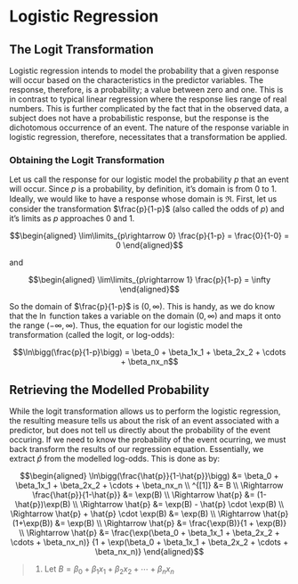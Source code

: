 # Logistic Regression

## The Logit Transformation
Logistic regression intends to model the probability that a given response will occur based on the characteristics in the predictor variables.  The response, therefore, is a probability; a value between zero and one.  This is in contrast to typical linear regression where the response lies range of real numbers.  This is further complicated by the fact that in the observed data, a subject does not have a probabilistic response, but the response is the dichotomous occurrence of an event.  The nature of the response variable in logistic regression, therefore, necessitates that a transformation be applied.

### Obtaining the Logit Transformation
Let us call the response for our logistic model the probability $p$ that an event will occur.  Since $p$ is a probability, by definition, it's domain is from 0 to 1.  Ideally, we would like to have a response whose domain is $\Re$.  First, let us consider the transformation $\frac{p}{1-p}$ (also called the odds of $p$) and it's limits as $p$ approaches 0 and 1.

$$\begin{aligned}
\lim\limits_{p\rightarrow 0} \frac{p}{1-p} 
    = \frac{0}{1-0} 
    = 0
\end{aligned}$$

and

$$\begin{aligned}
\lim\limits_{p\rightarrow 1} \frac{p}{1-p} 
    = \infty
\end{aligned}$$
  
So the domain of $\frac{p}{1-p}$ is $(0,\infty)$.  This is handy, as we do know that the $\ln$ function takes a variable on the domain $(0,\infty)$ and maps it onto the range $(-\infty,\infty)$.  Thus, the equation for our logistic model the transformation (called the logit, or log-odds):

$$\ln\bigg(\frac{p}{1-p}\bigg) = \beta_0 + \beta_1x_1 + \beta_2x_2 + \cdots + \beta_nx_n$$


## Retrieving the Modelled Probability
While the logit transformation allows us to perform the logistic regression, the resulting measure tells us about the risk of an event associated with a predictor, but does not tell us directly about the probability of the event occuring.  If we need to know the probability of the event ocurring, we must back transform the results of our regression equation.  Essentially, we extract $\hat p$ from the modelled log-odds.  This is done as by:

$$\begin{aligned}
\ln\bigg(\frac{\hat{p}}{1-\hat{p}}\bigg)  
		    &= \beta_0 + \beta_1x_1 + \beta_2x_2 + \cdots + \beta_nx_n \\
^{[1]}  &= B \\
\Rightarrow \frac{\hat{p}}{1-\hat{p}} &= \exp(B) \\
\Rightarrow \hat{p} &= (1-\hat{p})\exp(B) \\
\Rightarrow \hat{p} &= \exp(B) - \hat{p} \cdot \exp(B) \\
\Rightarrow \hat{p} + \hat{p} \cdot \exp(B) &= \exp(B) \\
\Rightarrow \hat{p}(1+\exp(B)) &= \exp(B) \\
\Rightarrow \hat{p} &= \frac{\exp(B)}{1 + \exp(B)} \\
\Rightarrow \hat{p} &= \frac{\exp(\beta_0 + \beta_1x_1 + \beta_2x_2 + \cdots + \beta_nx_n)}
                     {1 + \exp(\beta_0 + \beta_1x_1 + \beta_2x_2 + \cdots + \beta_nx_n)}
\end{aligned}$$

> 1. Let $B = \beta_0 + \beta_1x_1 + \beta_2x_2 + \cdots + \beta_nx_n$
